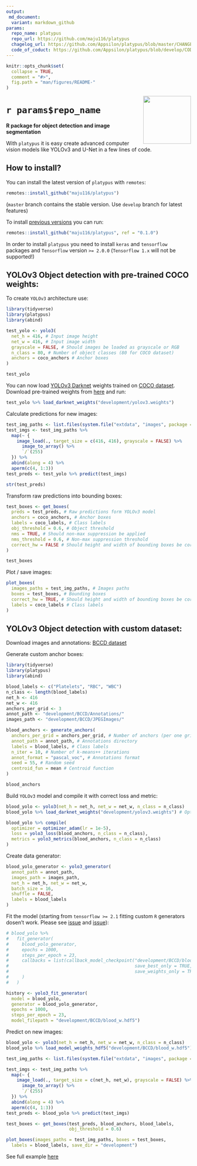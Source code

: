 ```yaml
---
output:
 md_document:
  variant: markdown_github
params:
  repo_name: platypus
  repo_url: https://github.com/maju116/platypus
  chagelog_url: https://github.com/Appsilon/platypus/blob/master/CHANGELOG.md
  code_of_coduct: https://github.com/Appsilon/platypus/blob/develop/CODE_OF_CONDUCT.md
---
```


```r
knitr::opts_chunk$set(
  collapse = TRUE,
  comment = "#>",
  fig.path = "man/figures/README-"
)
```

<img src="man/figures/hexsticker_platypus.png" align="right" alt="" width="130" />

#  `r params$repo_name`

**R package for object detection and image segmentation**

With `platypus` it is easy create advanced computer vision models like YOLOv3 and U-Net in a few lines of code.

How to install?
---------------

You can install the latest version of `platypus` with `remotes`:

```r
remotes::install_github("maju116/platypus")
```

(`master` branch contains the stable version. Use `develop` branch for latest features)

To install [previous versions](`r params$changelog_url`) you can run:

```r
remotes::install_github("maju116/platypus", ref = "0.1.0")
```

In order to install `platypus` you need to install `keras` and `tensorflow` packages and `Tensorflow` version `>= 2.0.0` (`Tensorflow 1.x` will not be supported!)

YOLOv3 Object detection with pre-trained COCO weights:
---------------

To create `YOLOv3` architecture use:

```r
library(tidyverse)
library(platypus)
library(abind)

test_yolo <- yolo3(
  net_h = 416, # Input image height
  net_w = 416, # Input image width
  grayscale = FALSE, # Should images be loaded as grayscale or RGB
  n_class = 80, # Number of object classes (80 for COCO dataset)
  anchors = coco_anchors # Anchor boxes
)

test_yolo
```

You can now load [YOLOv3 Darknet](https://pjreddie.com/darknet/yolo/) weights trained on [COCO dataset](https://cocodataset.org/#home). Download pre-trained weights from [here](https://pjreddie.com/media/files/yolov3.weights) and run:

```r
test_yolo %>% load_darknet_weights("development/yolov3.weights")
```

Calculate predictions for new images:

```r
test_img_paths <- list.files(system.file("extdata", "images", package = "platypus"), full.names = TRUE, pattern = "coco")
test_imgs <- test_img_paths %>%
  map(~ {
    image_load(., target_size = c(416, 416), grayscale = FALSE) %>%
      image_to_array() %>%
      `/`(255)
  }) %>%
  abind(along = 4) %>%
  aperm(c(4, 1:3))
test_preds <- test_yolo %>% predict(test_imgs)

str(test_preds)
```

Transform raw predictions into bounding boxes:

```r
test_boxes <- get_boxes(
  preds = test_preds, # Raw predictions form YOLOv3 model
  anchors = coco_anchors, # Anchor boxes
  labels = coco_labels, # Class labels
  obj_threshold = 0.6, # Object threshold
  nms = TRUE, # Should non-max suppression be applied
  nms_threshold = 0.6, # Non-max suppression threshold
  correct_hw = FALSE # Should height and width of bounding boxes be corrected to image height and width
)

test_boxes
```

Plot / save images:

```r
plot_boxes(
  images_paths = test_img_paths, # Images paths
  boxes = test_boxes, # Bounding boxes
  correct_hw = TRUE, # Should height and width of bounding boxes be corrected to image height and width
  labels = coco_labels # Class labels
)
```

YOLOv3 Object detection with custom dataset:
---------------

Download images and annotations: [BCCD dataset](https://www.kaggle.com/surajiiitm/bccd-dataset?)

Generate custom anchor boxes:

```r
library(tidyverse)
library(platypus)
library(abind)

blood_labels <- c("Platelets", "RBC", "WBC")
n_class <- length(blood_labels)
net_h <- 416
net_w <- 416
anchors_per_grid <- 3
annot_path <- "development/BCCD/Annotations/"
images_path <- "development/BCCD/JPEGImages/"

blood_anchors <- generate_anchors(
  anchors_per_grid = anchors_per_grid, # Number of anchors (per one grid) to generate
  annot_path = annot_path, # Annotations directory
  labels = blood_labels, # Class labels
  n_iter = 10, # Number of k-means++ iterations
  annot_format = "pascal_voc", # Annotations format
  seed = 55, # Random seed
  centroid_fun = mean # Centroid function
)

blood_anchors
```

Build `YOLOv3` model and compile it with correct loss and metric:

```r
blood_yolo <- yolo3(net_h = net_h, net_w = net_w, n_class = n_class)
blood_yolo %>% load_darknet_weights("development/yolov3.weights") # Optional

blood_yolo %>% compile(
  optimizer = optimizer_adam(lr = 1e-5),
  loss = yolo3_loss(blood_anchors, n_class = n_class),
  metrics = yolo3_metrics(blood_anchors, n_class = n_class)
)
```

Create data generator:

```r
blood_yolo_generator <- yolo3_generator(
  annot_path = annot_path,
  images_path = images_path,
  net_h = net_h, net_w = net_w,
  batch_size = 16,
  shuffle = FALSE,
  labels = blood_labels
)
```

Fit the model (starting from `tensorflow >= 2.1` fitting custom `R` generators dosen't work. Please see [issue](https://github.com/rstudio/keras/issues/1090) and [issue](https://github.com/rstudio/keras/issues/1073)):

```r
# blood_yolo %>%
#   fit_generator(
#     blood_yolo_generator,
#     epochs = 1000,
#     steps_per_epoch = 23,
#     callbacks = list(callback_model_checkpoint("development/BCCD/blood_w.hdf5",
#                                                save_best_only = TRUE,
#                                                save_weights_only = TRUE)
#     )
#   )

history <- yolo3_fit_generator(
  model = blood_yolo,
  generator = blood_yolo_generator,
  epochs = 1000,
  steps_per_epoch = 23,
  model_filepath = "development/BCCD/blood_w.hdf5")
```

Predict on new images:

```r
blood_yolo <- yolo3(net_h = net_h, net_w = net_w, n_class = n_class)
blood_yolo %>% load_model_weights_hdf5("development/BCCD/blood_w.hdf5")

test_img_paths <- list.files(system.file("extdata", "images", package = "platypus"), full.names = TRUE, pattern = "blood")

test_imgs <- test_img_paths %>%
  map(~ {
    image_load(., target_size = c(net_h, net_w), grayscale = FALSE) %>%
      image_to_array() %>%
      `/`(255)
  }) %>%
  abind(along = 4) %>%
  aperm(c(4, 1:3))
test_preds <- blood_yolo %>% predict(test_imgs)

test_boxes <- get_boxes(test_preds, blood_anchors, blood_labels,
                        obj_threshold = 0.6)

plot_boxes(images_paths = test_img_paths, boxes = test_boxes,
  labels = blood_labels, save_dir = "development")
```

See full example [here](https://github.com/maju116/platypus/blob/examples_1/examples/Blood%20Cell%20Detection/Blood-Cell-Detection.md)

